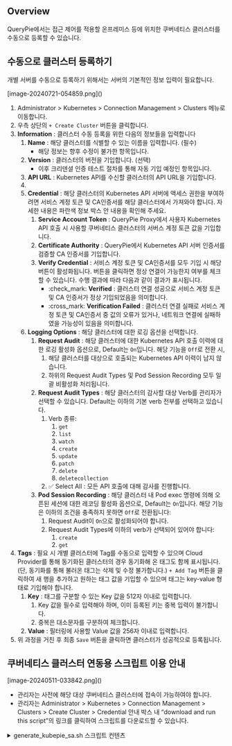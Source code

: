 ## Overview
QueryPie에서는 접근 제어를 적용할 온프레미스 등에 위치한 쿠버네티스 클러스터를 수동으로 등록할 수 있습니다.



## 수동으로 클러스터 등록하기
개별 서버를 수동으로 등록하기 위해서는 서버의 기본적인 정보 입력이 필요합니다.

<p align="center">
<div>[image-20240721-054859.png]()</div>
</p>

1. Administrator &gt; Kubernetes &gt; Connection Management &gt; Clusters 메뉴로 이동합니다.
2. 우측 상단의 `+ Create Cluster` 버튼을 클릭합니다.
3.  **Information**  : 클러스터 수동 등록을 위한 다음의 정보들을 입력합니다
    1.  **Name**  : 해당 클러스터를 식별할 수 있는 이름을 입력합니다. (필수) 
        * 해당 정보는 향후 수정이 불가한 항목입니다. 
    2.  **Version**  : 클러스터의 버전을 기입합니다. (선택) 
        * 이후 크리덴셜 인증 테스트 절차를 통해 자동 기입 예정인 항목입니다. 
    3.  **API URL**  : Kubernetes API를 수신할 클러스터의 API URL을 기입합니다. 
    4. 
    5.  **Credential**  : 해당 클러스터의 Kubernetes API 서버에 액세스 권한을 부여하려면 서비스 계정 토큰 및 CA인증서를 해당 클러스터에서 가져와야 합니다. 자세한 내용은 파란색 정보 박스 안 내용을 확인해 주세요.
        1.  **Service Account Token**  : QueryPie Proxy에서 사용자 Kubernetes API 호출 시 사용할 쿠버네티스 클러스터의 서버스 계정 토큰 값을 기입합니다. 
        2.  **Certificate Authority**  : QueryPie에서 Kubernetes API 서버 인증서를 검증할 CA 인증서를 기입합니다.
        3.  **Verify Credential**  : 서비스 계정 토큰 및 CA인증서를 모두 기입 시 해당 버튼이 활성화됩니다. 버튼을 클릭하면 정상 연결이 가능한지 여부를 체크할 수 있습니다. 수행 결과에 따라 다음과 같이 결과가 표시됩니다.
            * :check_mark:  **Verified**  : 클러스터 연결 성공으로 서비스 계정 토큰 및 CA 인증서가 정상 기입되었음을 의미합니다. 
            * :cross_mark:  **Verification Failed**  : 클러스터 연결 실패로 서비스 계정 토큰 및 CA인증서 중 값의 오류가 있거나, 네트워크 연결에 실패하였을 가능성이 있음을 의미합니다. 
    6.  **Logging Options**  : 해당 클러스터에 대한 로깅 옵션을 선택합니다. 
        1.  **Request Audit**  : 해당 클러스터에 대한 Kubernetes API 호출 이력에 대한 로깅 활성화 옵션으로, Default는 `On`입니다. 해당 기능을 `Off`로 전환 시, 
            1. 해당 클러스터를 대상으로 호출되는 Kubernetes API 이력이 남지 않습니다. 
            2. 하위의 Request Audit Types 및 Pod Session Recording 모두 일괄 비활성화 처리됩니다. 
        2.  **Request Audit Types**  : 해당 클러스터의 감사할 대상 Verb를 관리자가 선택할 수 있습니다. Default는 이하의 기본 verb 전부를 선택하고 있습니다. 
            1. Verb 종류: 
                1. `get` 
                2. `list` 
                3. `watch` 
                4. `create`
                5. `update `
                6. `patch`
                7. `delete`
                8. `deletecollection `
            2. :white_check_mark: Select All : 모든 API 호출에 대해 감사를 진행합니다. 
        3.  **Pod Session Recording**  : 해당 클러스터 내 Pod exec 명령에 의해 오픈된 세션에 대한 레코딩 활성화 옵션으로, Default는 `On`입니다. 해당 기능은 이하의 조건을 충족하지 못하면 `Off`로 전환됩니다: 
            1. Request Audit이 `On`으로 활성화되어야 합니다. 
            2. Request Audit Types에 이하의 verb가 선택되어 있어야 합니다:
                1. `create`
                2. `get `
4.  **Tags**  : 필요 시 개별 클러스터에 Tag를 수동으로 입력할 수 있으며 Cloud Provider를 통해 동기화된 클러스터의 경우 동기화해 온 태그도 함께 표시됩니다. (단, 동기화를 통해 불러온 태그는 삭제 및 수정 불가합니다.) `+ Add Tag` 버튼을 클릭하여 새 행을 추가하고 원하는 태그 값을 기입할 수 있으며 태그는 key-value 형태로 기입해야 합니다. 
    1.  **Key**  : 태그를 구분할 수 있는 Key 값을 512자 이내로 입력합니다. 
        1. Key 값을 필수로 입력해야 하며, 이미 등록된 키는 중복 입력이 불가합니다. 
        2. 중복은 대소문자를 구분하여 체크합니다. 
    2.  **Value**  : 필터링에 사용할 Value 값을 256자 이내로 입력합니다.
5. 위 과정을 거친 후 최종 `Save` 버튼을 클릭하면 클러스터가 성공적으로 등록됩니다. 



## 쿠버네티스 클러스터 연동용 스크립트 이용 안내
<p align="center">
<div>[image-20240511-033842.png]()</div>
</p>

* 관리자는 사전에 해당 대상 쿠버네티스 클러스터에 접속이 가능하여야 합니다.
* 관리자는 Administrator &gt; Kubernetes &gt; Connection Management &gt; Clusters &gt; Create Cluster &gt; Credential 안내 박스 내 “download and run this script”의 링크를 클릭하여 스크립트를 다운로드할 수 있습니다. 

<details>
<summary>generate_kubepie_sa.sh 스크립트 컨텐츠 </summary>
```
#!/bin/bash

set -o nounset -o errexit -o pipefail

RESOURCE_PREFIX=querypie
NAMESPACE=querypie

SERVICE_ACCOUNT_NAME=${RESOURCE_PREFIX}-sa
CLUSTER_ROLE_NAME=${RESOURCE_PREFIX}-role
CLUSTER_ROLE_BINDING_NAME=${RESOURCE_PREFIX}-crb
SERVICE_ACCOUNT_SECRET_NAME=${SERVICE_ACCOUNT_NAME}-secret

echo "Creating the Queypie Service Account and grant permission"
kubectl apply -f - <<EOF
apiVersion: v1
kind: Namespace
metadata:
  name: ${NAMESPACE}
---
apiVersion: v1
kind: ServiceAccount
metadata:
  name: ${SERVICE_ACCOUNT_NAME}
  namespace: ${NAMESPACE}
---
apiVersion: rbac.authorization.k8s.io/v1
kind: ClusterRole
metadata:
  name: ${CLUSTER_ROLE_NAME}
rules:
- apiGroups:
  - ""
  resources:
  - users
  - groups
  - serviceaccounts
  verbs:
  - impersonate
---
apiVersion: rbac.authorization.k8s.io/v1
kind: ClusterRoleBinding
metadata:
  name: ${CLUSTER_ROLE_BINDING_NAME}
roleRef:
  apiGroup: rbac.authorization.k8s.io
  kind: ClusterRole
  name: ${CLUSTER_ROLE_NAME}
subjects:
- kind: ServiceAccount
  name: ${SERVICE_ACCOUNT_NAME}
  namespace: ${NAMESPACE}
EOF


SA_SECRET_NAME=$(kubectl get -n ${NAMESPACE} sa/${SERVICE_ACCOUNT_NAME} -o "jsonpath={.secrets[0]..name}")
if [ -z $SA_SECRET_NAME ]
then
kubectl apply -f - <<EOF
apiVersion: v1
kind: Secret
type: kubernetes.io/service-account-token
metadata:
  name: ${SERVICE_ACCOUNT_SECRET_NAME}
  namespace: ${NAMESPACE}
  annotations:
    kubernetes.io/service-account.name: "${SERVICE_ACCOUNT_NAME}"
EOF
SA_SECRET_NAME=${SERVICE_ACCOUNT_SECRET_NAME}
fi

if [[ "$OSTYPE" == "linux-gnu" ]]; then
    BASE64_DECODE_FLAG="-d"
elif [[ "$OSTYPE" == "darwin"* ]]; then
    BASE64_DECODE_FLAG="-D"
elif [[ "$OSTYPE" == "linux-musl" ]]; then
    BASE64_DECODE_FLAG="-d"
else
    echo "Unknown OS ${OSTYPE}"
    exit 1
fi

SA_TOKEN=$(kubectl get -n ${NAMESPACE} secrets/${SA_SECRET_NAME} -o "jsonpath={.data['token']}" | base64 ${BASE64_DECODE_FLAG})
CA_CERT=$(kubectl get -n ${NAMESPACE} secrets/${SA_SECRET_NAME} -o "jsonpath={.data['ca\.crt']}" | base64 ${BASE64_DECODE_FLAG})

echo "
Finished successfully.
Please copy the token and ca cert below and paste them into the credential input box on the querypie clusters page.

>>> Service Account token
${SA_TOKEN}

--------------

>>> CA Cert
${CA_CERT}"
```
</details>

* 스크립트 다운로드 이후 해당 경로에서 이하의 명령어를 수행하여 실행 권한을 부여한 뒤 사용합니다. 
